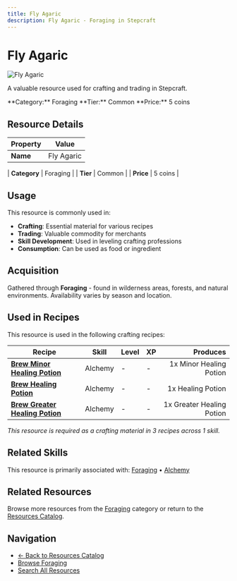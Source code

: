 ```yaml
---
title: Fly Agaric
description: Fly Agaric - Foraging in Stepcraft
---
```


# Fly Agaric

<div className="flex items-start gap-6 mb-8">
  <div className="flex-shrink-0">
    <img src="/assets/resources/foraging/mushrooms.png" alt="Fly Agaric" className="w-24 h-24 border rounded-lg" />
  </div>
  <div className="flex-1">
    <div className="space-y-2">
      <p className="text-lg text-muted-foreground">A valuable resource used for crafting and trading in Stepcraft.</p>
      <div className="flex flex-wrap gap-4 text-sm">
        <span className="px-2 py-1 bg-blue-100 dark:bg-blue-900 rounded-md">
          **Category:** Foraging
        </span>
        <span className="px-2 py-1 bg-gray-100 dark:bg-gray-900 rounded-md">
          **Tier:** Common
        </span>
        <span className="px-2 py-1 bg-green-100 dark:bg-green-900 rounded-md">
          **Price:** 5 coins
        </span>
      </div>
    </div>
  </div>
</div>

## Resource Details

| Property | Value |
|----------|-------|
| **Name** | Fly Agaric |

| **Category** | Foraging |
| **Tier** | Common |
| **Price** | 5 coins |


## Usage

This resource is commonly used in:

- **Crafting**: Essential material for various recipes
- **Trading**: Valuable commodity for merchants
- **Skill Development**: Used in leveling crafting professions
- **Consumption**: Can be used as food or ingredient



## Acquisition

Gathered through **Foraging** - found in wilderness areas, forests, and natural environments. Availability varies by season and location.


## Used in Recipes

This resource is used in the following crafting recipes:

| Recipe | Skill | Level | XP | Produces |
|--------|-------|-------|----|---------:|
| **[Brew Minor Healing Potion](/docs/items/individual/minor_healing_potion)** | Alchemy | - | - | 1x Minor Healing Potion |
| **[Brew Healing Potion](/docs/items/individual/healing_potion)** | Alchemy | - | - | 1x Healing Potion |
| **[Brew Greater Healing Potion](/docs/items/individual/greater_healing_potion)** | Alchemy | - | - | 1x Greater Healing Potion |

*This resource is required as a crafting material in 3 recipes across 1 skill.*


## Related Skills

This resource is primarily associated with: [Foraging](/docs/skills/individual/foraging) • [Alchemy](/docs/skills/individual/alchemy)

## Related Resources

Browse more resources from the [Foraging](/docs/resources#foraging) category or return to the [Resources Catalog](/docs/resources).

## Navigation

- [← Back to Resources Catalog](/docs/resources)
- [Browse Foraging](/docs/resources#foraging)
- [Search All Resources](/search)
